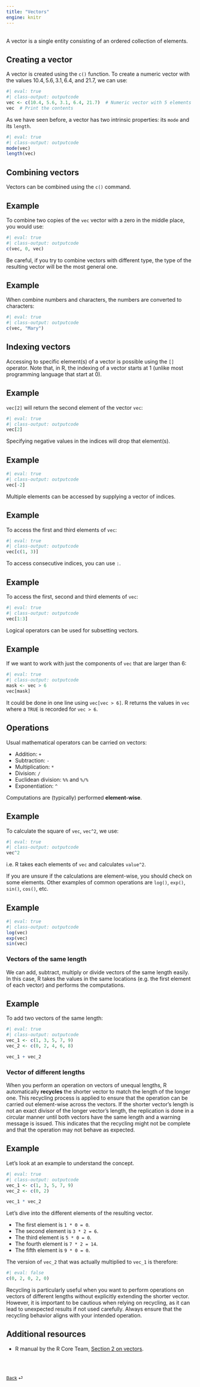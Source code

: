 ```yaml
---
title: "Vectors"
engine: knitr
---
```


<br>
A vector is a single entity consisting of an ordered collection of elements.

## Creating a vector

A vector is created using the `c()` function. To create a numeric vector with the values $10.4, 5.6, 3.1, 6.4,$ and $21.7$, we can use:

```r
#| eval: true
#| class-output: outputcode
vec <- c(10.4, 5.6, 3.1, 6.4, 21.7)  # Numeric vector with 5 elements
vec  # Print the contents
```

As we have seen before, a vector has two intrinsic properties: its `mode` and its `length`.
```r
#| eval: true
#| class-output: outputcode
mode(vec)
length(vec)
```


## Combining vectors

Vectors can be combined using the `c()` command.

::: {.callout-note appearance="simple"}

## Example

To combine two copies of the `vec` vector with a zero in the middle place, you would use:

```r
#| eval: true
#| class-output: outputcode
c(vec, 0, vec)
```

:::

Be careful, if you try to combine vectors with different type, the type of the resulting vector will be the most general one.

::: {.callout-note appearance="simple"}

## Example

When combine numbers and characters, the numbers are converted to characters:

```r
#| eval: true
#| class-output: outputcode
c(vec, "Mary")
```

:::

## Indexing vectors

Accessing to specific element(s) of a vector is possible using the `[]` operator. Note that, in R, the indexing of a vector starts at $1$ (unlike most programming language that start at $0$).

::: {.callout-note appearance="simple"}

## Example

`vec[2]` will return the second element of the vector `vec`:

```r
#| eval: true
#| class-output: outputcode
vec[2]
```

:::

Specifying negative values in the indices will drop that element(s).

::: {.callout-note appearance="simple"}

## Example

```r
#| eval: true
#| class-output: outputcode
vec[-2]
```

:::

Multiple elements can be accessed by supplying a vector of indices.

::: {.callout-note appearance="simple"}

## Example

To access the first and third elements of `vec`:

```r
#| eval: true
#| class-output: outputcode
vec[c(1, 3)]
```

:::

To access consecutive indices, you can use `:`.

::: {.callout-note appearance="simple"}

## Example

To access the first, second and third elements of `vec`:

```r
#| eval: true
#| class-output: outputcode
vec[1:3]
```

:::

Logical operators can be used for subsetting vectors.

::: {.callout-note appearance="simple"}

## Example

If we want to work with just the components of `vec` that are larger than 6:

```r
#| eval: true
#| class-output: outputcode
mask <- vec > 6
vec[mask]
```

It could be done in one line using `vec[vec > 6]`. R returns the values in `vec` where a `TRUE` is recorded for `vec > 6`.

:::

## Operations

Usual mathematical operators can be carried on vectors:

-   Addition: `+`
-   Subtraction: `-`
-   Multiplication: `*`
-   Division: `/`
-   Euclidean division: `%%` and `%/%`
-   Exponentiation: `^`

Computations are (typically) performed **element-wise**.

::: {.callout-note appearance="simple"}

## Example

To calculate the square of `vec`, `vec^2`, we use:

```r
#| eval: true
#| class-output: outputcode
vec^2
```
i.e. R takes each elements of `vec` and calculates `value^2`.
:::

If you are unsure if the calculations are element-wise, you should check on some elements. Other examples of common operations are `log()`, `exp()`, `sin()`, `cos()`, etc.

::: {.callout-note appearance="simple"}

## Example

```r
#| eval: true
#| class-output: outputcode
log(vec)
exp(vec)
sin(vec)
```

:::

### Vectors of the same length

We can add, subtract, multiply or divide vectors of the same length easily. In this case, R takes the values in the same locations (e.g. the first element of each vector) and performs the computations.

::: {.callout-note appearance="simple"}

## Example

To add two vectors of the same length:

```r
#| eval: true
#| class-output: outputcode
vec_1 <- c(1, 3, 5, 7, 9)
vec_2 <- c(0, 2, 4, 6, 8)

vec_1 + vec_2
```

:::

### Vector of different lengths

When you perform an operation on vectors of unequal lengths, R automatically **recycles** the shorter vector to match the length of the longer one. This recycling process is applied to ensure that the operation can be carried out element-wise across the vectors. If the shorter vector's length is not an exact divisor of the longer vector's length, the replication is done in a circular manner until both vectors have the same length and a warning message is issued. This indicates that the recycling might not be complete and that the operation may not behave as expected.

::: {.callout-note appearance="simple"}

## Example

Let's look at an example to understand the concept.

```r
#| eval: true
#| class-output: outputcode
vec_1 <- c(1, 3, 5, 7, 9)
vec_2 <- c(0, 2)

vec_1 * vec_2
```

Let's dive into the different elements of the resulting vector.

-   The first element is `1 * 0 = 0`.
-   The second element is `3 * 2 = 6`.
-   The third element is `5 * 0 = 0`.
-   The fourth element is `7 * 2 = 14`.
-   The fifth element is `9 * 0 = 0`.

The version of `vec_2` that was actually multiplied to `vec_1` is therefore:

```r
#| eval: false
c(0, 2, 0, 2, 0)
```

:::

Recycling is particularly useful when you want to perform operations on vectors of different lengths without explicitly extending the shorter vector. However, it is important to be cautious when relying on recycling, as it can lead to unexpected results if not used carefully. Always ensure that the recycling behavior aligns with your intended operation.


## Additional resources

- R manual by the R Core Team, [Section 2 on vectors](https://cran.r-project.org/doc/manuals/r-release/R-intro.html#Simple-manipulations-numbers-and-vectors).

<br><br>

::: {style="font-size: 0.875em;"}
[Back](/weeks/week-1.qmd) ⏎
:::